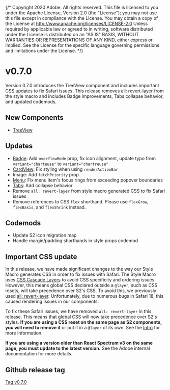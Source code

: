 {/* Copyright 2020 Adobe. All rights reserved.
This file is licensed to you under the Apache License, Version 2.0 (the "License");
you may not use this file except in compliance with the License. You may obtain a copy
of the License at http://www.apache.org/licenses/LICENSE-2.0
Unless required by applicable law or agreed to in writing, software distributed under
the License is distributed on an "AS IS" BASIS, WITHOUT WARRANTIES OR REPRESENTATIONS
OF ANY KIND, either express or implied. See the License for the specific language
governing permissions and limitations under the License. */}




# v0.7.0
<Time date={date} />

Version 0.7.0 introduces the TreeView component and includes important CSS updates to fix Safari issues. This release removes all: revert-layer from the style macro and includes Badge improvements, Tabs collapse behavior, and updated codemods.

## New Components

* [TreeView](../TreeView.html)

## Updates

* [Badge](../Badge.html): Add `overflowMode` prop, fix icon alignment, update typo from `variant="charteuse"` to `variant="chartreuse"`
* [CardView](../CardView.html): Fix styling when using `renderActionBar`
* Image: Add `fetchPriority` prop
* [Menu](../Menu.html): Fix menu item's focus rings from exceeding popover boundaries
* [Tabs](../Tabs.html): Add collapse behavior
* Remove `all: revert-layer` from style macro generated CSS to fix Safari issues
* Remove references to CSS `flex` shorthand. Please use `flexGrow`, `flexBasis`, and `flexShrink` instead.

## Codemods

* Update S2 icon migration map
* Handle margin/padding shorthands in style props codemod

## Important CSS update

In this release, we have made significant changes to the way our Style Macro generates CSS in order to fix issues with Safari. The Style Macro uses [CSS Cascade Layers](https://developer.mozilla.org/en-US/docs/Learn_web_development/Core/Styling_basics/Cascade_layers) to avoid CSS specificity and ordering issues. However, this means global CSS declared outside a `@layer`, such as CSS resets, will take precedence over S2's CSS. To avoid this, we previously used [all: revert-layer](https://developer.mozilla.org/en-US/docs/Web/CSS/revert-layer). Unfortunately, due to numerous bugs in Safari 18, this caused rendering issues in our components.

To fix these Safari issues, we have removed `all: revert-layer` in this release. This means that global CSS will now take precedence over S2's styles. **If you are using a CSS reset on the same page as S2 components, you will need to remove it** or put it in a `@layer` of its own. See the [Intro](../index.html#css-resets) for more information.

**If you are using a version older than React Spectrum v3 on the same page, you must update to the latest version.** See the Adobe internal documentation for more details.

## Github release tag

[Tag v0.7.0](https://github.com/adobe/react-spectrum/releases/tag/%40react-spectrum%2Fs2%400.7.0)
